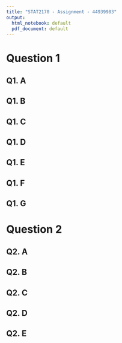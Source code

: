 ```yaml
---
title: "STAT2170 - Assignment - 44939983"
output:
  html_notebook: default
  pdf_document: default
---
```


# Question 1

## Q1. A

## Q1. B

## Q1. C

## Q1. D

## Q1. E

## Q1. F

## Q1. G



# Question 2

## Q2. A

## Q2. B

## Q2. C

## Q2. D

## Q2. E





